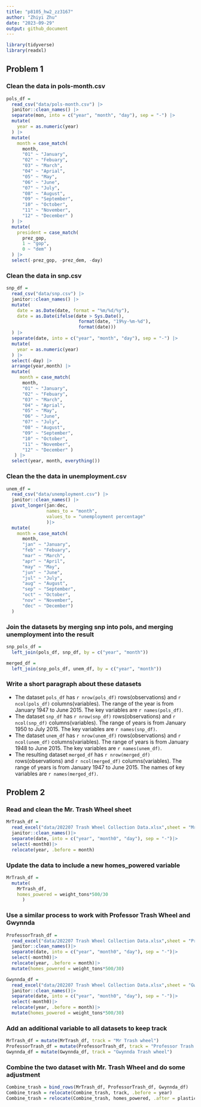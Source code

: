 ```yaml
---
title: "p8105_hw2_zz3167"
author: "Zhiyi Zhu"
date: "2023-09-29"
output: github_document
---
```


```r
library(tidyverse)
library(readxl)
```


## Problem 1

### Clean the data in pols-month.csv

```r
pols_df = 
  read_csv("data/pols-month.csv") |>
  janitor::clean_names() |>
  separate(mon, into = c("year", "month", "day"), sep = "-") |>
  mutate(
    year = as.numeric(year)
  ) |>
  mutate(
    month = case_match(
      month,
      "01" ~ "January",
      "02" ~ "Febuary",
      "03" ~ "March",
      "04" ~ "Aprial",
      "05" ~ "May",
      "06" ~ "June",
      "07" ~ "July",
      "08" ~ "August",
      "09" ~ "September",
      "10" ~ "October",
      "11" ~ "November",
      "12" ~ "December" )
  ) |>
  mutate(
    president = case_match(
      prez_gop,
      1 ~ "gop",
      0 ~ "dem" )
  ) |>
  select(-prez_gop, -prez_dem, -day)
```


### Clean the data in snp.csv

```r
snp_df = 
  read_csv("data/snp.csv") |>
  janitor::clean_names() |>
  mutate(
    date = as.Date(date, format = "%m/%d/%y"),
    date = as.Date(ifelse(date > Sys.Date(),
                           format(date, "19%y-%m-%d"),
                           format(date)))
  ) |>
  separate(date, into = c("year", "month", "day"), sep = "-") |>
  mutate(
    year = as.numeric(year)
  ) |>
  select(-day) |>
  arrange(year,month) |>
  mutate(
     month = case_match(
      month,
      "01" ~ "January",
      "02" ~ "Febuary",
      "03" ~ "March",
      "04" ~ "Aprial",
      "05" ~ "May",
      "06" ~ "June",
      "07" ~ "July",
      "08" ~ "August",
      "09" ~ "September",
      "10" ~ "October",
      "11" ~ "November",
      "12" ~ "December" )
   ) |>
  select(year, month, everything())
```

### Clean the the data in unemployment.csv

```r
unem_df = 
  read_csv("data/unemployment.csv") |>
  janitor::clean_names() |>
  pivot_longer(jan:dec,
               names_to = "month",
               values_to = "unemployment percentage"
               )|>
  mutate(
    month = case_match(
      month,
      "jan" ~ "January",
      "feb" ~ "Febuary",
      "mar" ~ "March",
      "apr" ~ "April", 
      "may" ~ "May",
      "jun" ~ "June",
      "jul" ~ "July",
      "aug" ~ "August",
      "sep" ~ "September",
      "oct" ~ "October",
      "nov" ~ "November",
      "dec" ~ "December")
  )
```

### Join the datasets by merging snp into pols, and merging unemployment into the result

```r
snp_pols_df = 
  left_join(pols_df, snp_df, by = c("year", "month"))

merged_df = 
  left_join(snp_pols_df, unem_df, by = c("year", "month"))
```

### Write a short paragraph about these datasets

* The dataset `pols_df` has `r nrow(pols_df)` rows(observations) and `r ncol(pols_df)` columns(variables). The range of the year is from January 1947 to June 2015. The key variables are `r names(pols_df)`.
* The dataset `snp_df` has `r nrow(snp_df)` rows(observations) and `r ncol(snp_df)` columns(variables). The range of years is from January 1950 to July 2015. The key variables are `r names(snp_df)`.
* The dataset `unem_df` has `r nrow(unem_df)` rows(observations) and `r ncol(unem_df)` columns(variables). The range of years is from January 1948 to June 2015. The key variables are `r names(unem_df)`.
* The resulting dataset `merged_df` has `r nrow(merged_df)` rows(observations) and `r ncol(merged_df)` columns(variables). The range of years is from January 1947 to June 2015. The names of key variables are `r names(merged_df)`.


## Problem 2

### Read and clean the Mr. Trash Wheel sheet

```r
MrTrash_df = 
  read_excel("data/202207 Trash Wheel Collection Data.xlsx",sheet = "Mr. Trash Wheel", range = "A2:N549")|>
  janitor::clean_names()|>
  separate(date, into = c("year", "month0", "day"), sep = "-")|>
  select(-month0)|>
  relocate(year, .before = month)
```

### Update the data to include a new homes_powered variable

```r
MrTrash_df = 
  mutate(
    MrTrash_df,
    homes_powered = weight_tons*500/30
      )
```

### Use a similar process to work with Professor Trash Wheel and Gwynnda

```r
ProfessorTrash_df = 
  read_excel("data/202207 Trash Wheel Collection Data.xlsx",sheet = "Professor Trash Wheel", range = "A2:M96")|>
  janitor::clean_names()|>
  separate(date, into = c("year", "month0", "day"), sep = "-")|>
  select(-month0)|>
  relocate(year, .before = month)|>
  mutate(homes_powered = weight_tons*500/30)
```

```r
Gwynnda_df = 
  read_excel("data/202207 Trash Wheel Collection Data.xlsx",sheet = "Gwynnda Trash Wheel", range = "A2:K108")|>
  janitor::clean_names()|>
  separate(date, into = c("year", "month0", "day"), sep = "-")|>
  select(-month0)|>
  relocate(year, .before = month)|>
  mutate(homes_powered = weight_tons*500/30)
```

### Add an additional variable to all datasets to keep track

```r
MrTrash_df = mutate(MrTrash_df, track = "Mr Trash wheel")
ProfessorTrash_df = mutate(ProfessorTrash_df, track = "Professor Trash Wheel")
Gwynnda_df = mutate(Gwynnda_df, track = "Gwynnda Trash wheel")
```

### Combine the two dataset with Mr. Trash Wheel and do some adjustment

```r
Combine_trash = bind_rows(MrTrash_df, ProfessorTrash_df, Gwynnda_df)
Combine_trash = relocate(Combine_trash, track, .before = year)
Combine_trash = relocate(Combine_trash, homes_powered, .after = plastic_bags)
```





